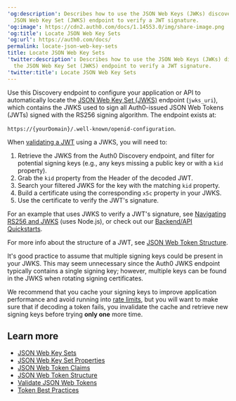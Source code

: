 ---
'og:description': Describes how to use the JSON Web Keys (JWKs) discovered using the
  JSON Web Key Set (JWKS) endpoint to verify a JWT signature.
'og:image': https://cdn2.auth0.com/docs/1.14553.0/img/share-image.png
'og:title': Locate JSON Web Key Sets
'og:url': https://auth0.com/docs/
permalink: locate-json-web-key-sets
title: Locate JSON Web Key Sets
'twitter:description': Describes how to use the JSON Web Keys (JWKs) discovered using
  the JSON Web Key Set (JWKS) endpoint to verify a JWT signature.
'twitter:title': Locate JSON Web Key Sets
---
Use this Discovery endpoint to configure your application or API to automatically locate the [JSON Web Key Set (JWKS)](/docs/secure/tokens/json-web-tokens/json-web-key-sets) endpoint (`jwks_uri`), which contains the JWKS used to sign all Auth0-issued <Tooltip tip="JSON Web Token (JWT): Standard ID Token format (and often Access Token format) used to represent claims securely between two parties." cta="View Glossary" href="/docs/glossary?term=JSON+Web+Tokens">JSON Web Tokens</Tooltip> (JWTs) signed with the RS256 <Tooltip tip="JSON Web Token (JWT): Standard ID Token format (and often Access Token format) used to represent claims securely between two parties." cta="View Glossary" href="/docs/glossary?term=signing+algorithm">signing algorithm</Tooltip>. The endpoint exists at:

`https://{yourDomain}/.well-known/openid-configuration`.

When [validating a JWT](/docs/secure/tokens/json-web-tokens/validate-json-web-tokens) using a JWKS, you will need to:

1. Retrieve the JWKS from the Auth0 Discovery endpoint, and filter for potential signing keys (e.g., any keys missing a public key or with a `kid` property).
2. Grab the `kid` property from the Header of the decoded JWT.
3. Search your filtered JWKS for the key with the matching `kid` property.
4. Build a certificate using the corresponding `x5c` property in your JWKS.
5. Use the certificate to verify the JWT's signature.

For an example that uses JWKS to verify a JWT's signature, see [Navigating RS256 and JWKS](https://auth0.com/blog/navigating-rs256-and-jwks/) (uses Node.js), or check out our [Backend/API Quickstarts](/docs/quickstart/backend).

For more info about the structure of a JWT, see [JSON Web Token Structure](/docs/secure/tokens/json-web-tokens/json-web-token-structure).

It's good practice to assume that multiple signing keys could be present in your JWKS. This may seem unnecessary since the Auth0 JWKS endpoint typically contains a single signing key; however, multiple keys can be found in the JWKS when rotating signing certificates.

We recommend that you cache your signing keys to improve application performance and avoid running into [rate limits](/docs/troubleshoot/customer-support/operational-policies/rate-limit-policy), but you will want to make sure that if decoding a token fails, you invalidate the cache and retrieve new signing keys before trying **only one** more time.

## Learn more

* [JSON Web Key Sets](/docs/secure/tokens/json-web-tokens/json-web-key-sets)
* [JSON Web Key Set Properties](/docs/secure/tokens/json-web-tokens/json-web-key-set-properties)
* [JSON Web Token Claims](/docs/secure/tokens/json-web-tokens/json-web-token-claims)
* [JSON Web Token Structure](/docs/secure/tokens/json-web-tokens/json-web-token-structure)
* [Validate JSON Web Tokens](/docs/secure/tokens/json-web-tokens/validate-json-web-tokens)
* [Token Best Practices](/docs/secure/tokens/token-best-practices)